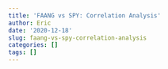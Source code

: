 ```yaml
---
title: 'FAANG vs SPY: Correlation Analysis'
author: Eric
date: '2020-12-18'
slug: faang-vs-spy-correlation-analysis
categories: []
tags: []
---
```


